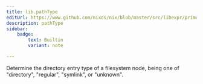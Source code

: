 ```yaml
---
title: lib.pathType
editUrl: https://www.github.com/nixos/nix/blob/master/src/libexpr/primops.cc
description: pathType
sidebar:
    badge: 
        text: Builtin
        variant: note

---
```



Determine the directory entry type of a filesystem node, being
one of "directory", "regular", "symlink", or "unknown".
